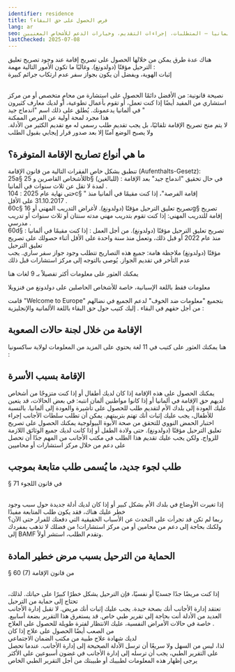 ```yaml
---
identifier: residence
title: ﻓﺮﺹ ﺍﻟﺤﺼﻮﻝ ﻋﻠﻰ ﺣﻖ ﺍﻟﺒﻘﺎﺀ؟
lang: ar
seo: معلومات حول تصاريح الإقامة للأشخاص المتسامح معهم في ألمانيا – المتطلبات، إجراءات التقديم، وخيارات الدعم للأشخاص المعنيين
lastChecked: 2025-07-08
---
```

هناك عدة طرق يمكن من خلالها الحصول على تصريح إقامة عند وجود تصريح تعليق الترحيل مؤقتًا (دولدونغ). وغالبًا ما تكون الأمور التالية مهمة
:
<br /> إثبات الهوية، ويفضل أن يكون بجواز سفر
عدم ارتكاب جرائم كبيرة

<Block identifier="get-legal-advice" />

<br /> نصيحة قانونية: من الأفضل دائمًا الحصول على استشارة من محامٍ متخصص أو من مركز استشاري
من المفيد أيضًا إذا كنت تعمل، أو تقوم بأعمال تطوعية، أو لديك معارف كثيرون في ألمانيا يدعمونك. يُطلق على ذلك اسم "اندماج جيد
"
<br /> هذا مجرد لمحة أولية عن الفرص الممكنة
<br /> لا يتم منح تصريح الإقامة تلقائيًا، بل يجب تقديم طلب رسمي له مع تقديم الكثير من الأدلة. ولا يصبح الوضع آمنًا إلا بعد صدور قرار إيجابي بقبول الطلب

## ما هي أنواع تصاريح الإقامة المتوفرة؟
تنطبق بشكل خاص الفقرات التالية من قانون الإقامة
(Aufenthalts-Gesetz):<br/>
25a§
للأشخاص القاصرين و
25b§
(للبالغين)
:
في حال تحقيق "اندماج جيد" بعد الإقامة لمدة لا تقل عن ثلاث سنوات في ألمانيا
.<br/>
حتى نهاية عام
2025 : 104c§ "
إقامة الفرصة"، إذا كنت مقيمًا في ألمانيا منذ
31.10.2017
على الأقل
.<br/>
60c§
تصريح تعليق الترحيل مؤقتًا (دولدونغ). لأغراض التدريب المهني أو
16g§
تصريح إقامة للتدريب المهني: إذا كنت تقوم بتدريب مهني مدته سنتان أو ثلاث سنوات أو تدريب مدرسي
.<br/>
60d§
:
تصريح تعليق الترحيل مؤقتًا (دولدونغ). من أجل العمل
:
إذا كنت مقيمًا في ألمانيا منذ عام
2022
أو قبل ذلك، وتعمل منذ سنة واحدة على الأقل أثناء حصولك على تصريح تعليق الترحيل
<br />مؤقتًا (دولدونغ)
ملاحظة هامة: جميع هذه التصاريح تتطلب وجود جواز سفر ساري. يجب عدم التأخر في تقديم الجواز. يُوصى بالتوجه إلى مركز استشارات قبل ذلك

ﻳﻤﻜﻨﻚ ﺍﻟﻌﺜﻮﺭ ﻋﻠﻰ ﻣﻌﻠﻮﻣﺎﺕ ﺃﻛﺜﺮ ﺗﻔﺼﻴﻼً ﺑـ 9 ﻟﻐﺎﺕ ﻫﻨﺎ
<ExternalShortLink identifier="handbookgermany_residence"></ExternalShortLink>

معلومات فقط باللغة الإسبانية، خاصة للأشخاص الحاصلين على دولدونغ من فنزويلا
<ExternalShortLink identifier="sfr_residencia"></ExternalShortLink>

ﻗﺎﻣﺖ
"Welcome to Europe"
بتجميع "معلومات ضد الخوف" لدعم الجميع في نضالهم من أجل حقهم في البقاء
.
إليك كتيب حول حق البقاء باللغة الألمانية والإنجليزية
:
<ExternalShortLink identifier="wcurighttostay"></ExternalShortLink>

## الإقامة من خلال لجنة حالات الصعوبة
هنا يمكنك العثور على كتيب في 11 لغة يحتوي على المزيد من المعلومات لولاية ساكسونيا
:
<ExternalShortLink identifier="saxhfk_hardship"></ExternalShortLink>

## الإقامة بسبب الأسرة
يمكنك الحصول على هذه الإقامة إذا كان لديك أطفال أو إذا كنت متزوجًا من أشخاص لديهم حق الإقامة في ألمانيا أو إذا كانوا مواطنين ألمان
انتبه: في بعض الحالات، قد يتعين عليك العودة إلى بلدك الأم لتقديم طلب للحصول على تأشيرة والعودة إلى ألمانيا. بالنسبة للأطفال، يجب عليك إثبات أنك تهتم بتربيتهم. يمكن أن تطلب سلطات الأجانب إجراء
<br /> اختبار الحمض النووي للتحقق من صحة الأبوة البيولوجية
يمكنك الحصول على تصريح تعليق الترحيل مؤقتًا (دولدونغ). حتى ولادة الطفل أو إذا كانت لديك جميع الوثائق اللازمة للزواج. ولكن يجب عليك تقديم هذا الطلب في مكتب الأجانب
من المهم جدًا أن تحصل على دعم من خلال مركز استشارات أو محاميين

## طلب لجوء جديد، ما يُسمى طلب متابعة بموجب
§ 71
في قانون اللجوء

<br /> إذا تغيرت الأوضاع في بلدك الأم بشكل كبير أو إذا كان لديك أدلة جديدة حول سبب وجود خطر عليك هناك، فقد يكون طلب المتابعة مفيدًا
<br /> ربما لم تكن قد تجرأت على التحدث عن الأسباب الحقيقية التي دفعتك للفرار حتى الآن؟
ولكنك بحاجة إلى دعم من محامين أو من مركز استشارات! من فضلك لا تذهب بمفردك إلى
BAMF
وتقدم الطلب، استشر أولاً.

##  ﺍﻟﺤﻤﺎﻳﺔ ﻣﻦ ﺍﻟﺘﺮﺣﻴﻞ ﺑﺴﺒﺐ ﻣﺮﺽ ﺧﻄﻴﺮ ﺍﻟﻤﺎﺩﺓ
§ 60 (7)
ﻣﻦ ﻗﺎﻧﻮﻥ ﺍﻹﻗﺎﻣﺔ

<br /> إذا كنت مريضًا جدًا جسديًا أو نفسيًا، فإن الترحيل يشكل خطرًا كبيرًا على حياتك. لذلك، تحتاج إلى حماية من الترحيل
<br /> تعتقد إدارة الأجانب أنك بصحة جيدة. يجب عليك إثبات أنك مريض. لا تقبل إدارة الأجانب العديد من الأدلة
أنت بحاجة إلى تقرير طبي خاص. قد يستغرق هذا التقرير بضعة أسابيع. خاصة في حالات الأمراض النفسية، عليك الانتظار لفترة طويلة للحصول على العلاج
.
<br /> من الصعب أيضًا الحصول على علاج إذا كان
<br /> لديك شهادة علاج طبية من مكتب الضمان الاجتماعي
<br /> لذا، ليس من السهل ولا سريعًا أن ترسل الأدلة الصحيحة إلى إدارة الأجانب. عندما تحصل على التقرير الطبي، يجب أن ترسله إلى إدارة الأجانب في غضون أسبوعين على الأكثر
يرجى إظهار هذه المعلومات لطبيبك أو طبيبتك من أجل التقرير الطبي الخاص

<ExternalShortLink identifier="fluechtlingsrat-berlin_attest" lang="de"></ExternalShortLink>


